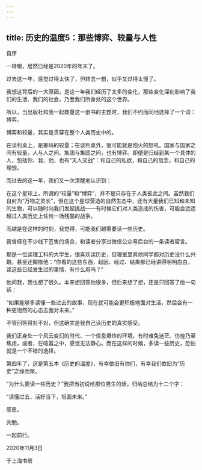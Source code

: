 ```yaml
---
---
---
```

title: 历史的温度5：那些博弈、较量与人性
---






自序


一转眼，居然已经是2020年的年末了。

过去这一年，感觉过得太快了，但转念一想，似乎又过得太慢了。

我想这背后的一大原因，是这一年我们经历了太多的变化，那些变化深刻影响了我们的生活、我们的社会，乃至我们所身处的这个世界。

所以，当出版社和我一起商量这一册书的主题时，我们不约而同地选择了一个词：博弈。

博弈和较量，其实是贯穿在整个人类历史中的。

在谈判桌上，是筹码的较量；在谈判桌外，很可能就是炮火的怒吼。国家与国家之间有较量，人与人之间、集团与集团之间，也有博弈。即便是归结到某一个具体的人，包括你、我、他，也有“天人交战”：和自己的私欲，和自己的信念，和自己的理想。

而过去的这一年，我们又一次清醒地认识到：

在这个星球上，所谓的“较量”和“博弈”，并不是只存在于人类彼此之间。虽然我们自封为“万物之灵长”，但在这个星球营造的自然生态中，还有大量我们已知和未知的生物，可以随时向我们发起挑战——有时候它们对人类造成的伤害，可能会远远超过人类历史上任何一场残酷的战争。

而越是在这样的时刻，我觉得，可能我们越需要读一些历史。

我曾经在不少线下签售的场合，和读者分享过微信公众号后台的一条读者留言。

那是一位读理工科的大学生，很喜欢读历史，但寝室里其他同学都对历史没什么兴趣，甚至还揶揄他：“你看的这些东西，起因、经过、结果都已经讲得明明白白，读这些已经发生过的事情，有什么用吗？”

他问我，我也想了很久。本来想回答他很多，但后来想了想，还是只回答了他一句话：

“如果能够多读懂一些过去的故事，现在就可能会更积极地面对生活，然后会有一种更坦然的心态去面对未来。”

不管回答得对不对，但这确实是我自己读历史的真实感受。

我们正身处一个风云变幻的时代、一个信息爆炸的环境，有时难免迷茫、彷徨乃至焦虑，或者，在喧嚣之中，感觉无法静心。而在这样的时候，多读一些历史，恐怕就是一个不错的选择。

第四年了，这是第五本《历史的温度》，有幸依旧有你们，有幸我们依旧为“历史”之缘而聚。

“为什么要读一些历史？”我把当初说给那位男生的话，归纳总结为十二个字：

“读懂过去，活好当下，坦面未来。”

感恩。

共勉。

一起前行。

2020年11月3日

于上海书房